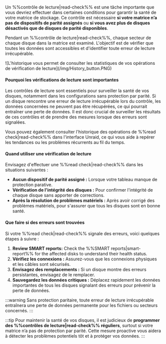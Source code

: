 Un %%contrôle de lecture|read-check%% est une tâche importante que vous devriez effectuer dans certaines conditions pour garantir la santé de votre matrice de stockage. Ce contrôle est nécessaire **si votre matrice n’a pas de dispositifs de parité assignés** ou **si vous avez plus de disques désactivés que de disques de parité disponibles**.

Pendant un %%contrôle de lecture|read-check%%, chaque secteur de chaque disque dans la matrice est examiné. L'objectif est de vérifier que toutes les données sont accessibles et d'identifier toute erreur de lecture irrécupérable.

<div style={{ margin: 'auto', maxWidth: '650px', display: 'flex', flexDirection: 'column', alignItems: 'center' }}>
  ![L'historique vous permet de consulter les statistiques de vos opérations de vérification de lecture](/img/History_button.PNG)
</div>

<h4>Pourquoi les vérifications de lecture sont importantes</h4>

Les contrôles de lecture sont essentiels pour surveiller la santé de vos disques, notamment dans les configurations sans protection par parité. Si un disque rencontre une erreur de lecture irrécupérable lors du contrôle, les données concernées ne peuvent pas être récupérées, ce qui pourrait entraîner une perte de données. Il est donc crucial de surveiller les résultats de ces contrôles et de prendre des mesures lorsque des erreurs sont signalées.

Vous pouvez également consulter l'historique des opérations de %%read check|read-check%% dans l'interface Unraid, ce qui vous aide à repérer les tendances ou les problèmes récurrents au fil du temps.

<h4>Quand utiliser une vérification de lecture</h4>

Envisagez d'effectuer une %%read check|read-check%% dans les situations suivantes :

- **Aucun dispositif de parité assigné :** Lorsque votre tableau manque de protection parative.
- **Vérification de l'intégrité des disques :** Pour confirmer l'intégrité de chaque disque sans apporter de corrections.
- **Après la résolution de problèmes matériels :** Après avoir corrigé des problèmes matériels, pour s'assurer que tous les disques sont en bonne santé.

<h4>Que faire si des erreurs sont trouvées</h4>

Si votre %%read check|read-check%% signale des erreurs, voici quelques étapes à suivre :

1. **Review SMART reports:** Check the %%SMART reports|smart-report%% for the affected disks to understand their health status.
2. **Vérifiez les connexions :** Assurez-vous que les connexions physiques et les câbles sont sécurisés.
3. **Envisagez des remplacements :** Si un disque montre des erreurs persistantes, envisagez de le remplacer.
4. **Sauvegardez les données critiques :** Déplacez rapidement les données importantes de tous les disques signalant des erreurs pour prévenir la perte de données.

:::warning
Sans protection paritaire, toute erreur de lecture irrécupérable entraînera une perte de données permanente pour les fichiers ou secteurs concernés.
:::

:::tip
Pour maintenir la santé de vos disques, il est judicieux de **programmer des %%contrôles de lecture|read-check%% réguliers**, surtout si votre matrice n’a pas de protection par parité. Cette mesure proactive vous aidera à détecter les problèmes potentiels tôt et à protéger vos données.
:::
